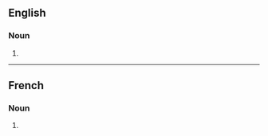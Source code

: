==English==

===Noun===
{{head|en|noun form}}

# {{plural of|en|pipit}}

----

==French==

===Noun===
{{head|fr|noun plural form|g=?}}

# {{plural of|fr|pipit}}